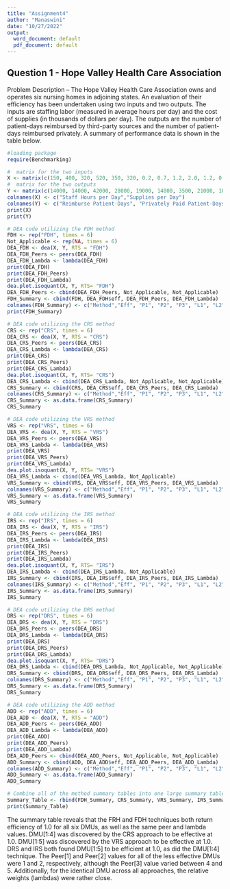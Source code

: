 ---
title: "Assignment4"
author: "Manaswini"
date: "10/27/2022"
output:
  word_document: default
  pdf_document: default
---

## Question 1 - Hope Valley Health Care Association

Problem Description -- The Hope Valley Health Care Association owns and operates six nursing homes in adjoining states. An evaluation of their efficiency has been undertaken using two inputs and two outputs. The inputs are staffing labor (measured in average hours per day) and the cost of supplies (in thousands of dollars per day). The outputs are the number of patient-days reimbursed by third-party sources and the number of patient-days reimbursed privately. A summary of performance data is shown in the table below.
```{r}
#loading package
require(Benchmarking)
```



```{r}
#  matrix for the two inputs
X <- matrix(c(150, 400, 320, 520, 350, 320, 0.2, 0.7, 1.2, 2.0, 1.2, 0.7), ncol = 2)
#  matrix for the two outputs
Y <- matrix(c(14000, 14000, 42000, 28000, 19000, 14000, 3500, 21000, 10500, 42000, 25000, 15000), ncol = 2)
colnames(X) <- c("Staff Hours per Day","Supplies per Day")
colnames(Y) <- c("Reimburse Patient-Days", "Privately Paid Patient-Days")
print(X)
print(Y)
```


```{r}
# DEA code utilizing the FDH method
FDH <- rep("FDH", times = 6)
Not_Applicable <- rep(NA, times = 6)
DEA_FDH <- dea(X, Y, RTS = "FDH")
DEA_FDH_Peers <- peers(DEA_FDH)                             
DEA_FDH_Lambda <- lambda(DEA_FDH)  
print(DEA_FDH)
print(DEA_FDH_Peers)
print(DEA_FDH_Lambda)
dea.plot.isoquant(X, Y, RTS= "FDH")
DEA_FDH_Peers <- cbind(DEA_FDH_Peers, Not_Applicable, Not_Applicable)
FDH_Summary <- cbind(FDH, DEA_FDH$eff, DEA_FDH_Peers, DEA_FDH_Lambda)
colnames(FDH_Summary) <- c("Method","Eff", "P1", "P2", "P3", "L1", "L2", "L3", "L4", "L5", "L6")
print(FDH_Summary)
```



```{r}
# DEA code utilizing the CRS method
CRS <- rep("CRS", times = 6)
DEA_CRS <- dea(X, Y, RTS = "CRS")
DEA_CRS_Peers <- peers(DEA_CRS)                             
DEA_CRS_Lambda <- lambda(DEA_CRS)                            
print(DEA_CRS)
print(DEA_CRS_Peers)
print(DEA_CRS_Lambda)
dea.plot.isoquant(X, Y, RTS= "CRS")
DEA_CRS_Lambda <- cbind(DEA_CRS_Lambda, Not_Applicable, Not_Applicable)
CRS_Summary <- cbind(CRS, DEA_CRS$eff, DEA_CRS_Peers, DEA_CRS_Lambda)
colnames(CRS_Summary) <- c("Method","Eff", "P1", "P2", "P3", "L1", "L2", "L3", "L4", "L5", "L6")
CRS_Summary <- as.data.frame(CRS_Summary)
CRS_Summary
```


```{r}
# DEA code utilizing the VRS method
VRS <- rep("VRS", times = 6)
DEA_VRS <- dea(X, Y, RTS = "VRS")
DEA_VRS_Peers <- peers(DEA_VRS)                             
DEA_VRS_Lambda <- lambda(DEA_VRS)                            
print(DEA_VRS)
print(DEA_VRS_Peers)
print(DEA_VRS_Lambda)
dea.plot.isoquant(X, Y, RTS= "VRS")
DEA_VRS_Lambda <- cbind(DEA_VRS_Lambda, Not_Applicable)
VRS_Summary <- cbind(VRS, DEA_VRS$eff, DEA_VRS_Peers, DEA_VRS_Lambda)
colnames(VRS_Summary) <- c("Method","Eff", "P1", "P2", "P3", "L1", "L2", "L3", "L4", "L5", "L6")
VRS_Summary <- as.data.frame(VRS_Summary)
VRS_Summary
```


```{r}
# DEA code utilizing the IRS method
IRS <- rep("IRS", times = 6)
DEA_IRS <- dea(X, Y, RTS = "IRS")
DEA_IRS_Peers <- peers(DEA_IRS)                             
DEA_IRS_Lambda <- lambda(DEA_IRS)                            
print(DEA_IRS)
print(DEA_IRS_Peers)
print(DEA_IRS_Lambda)
dea.plot.isoquant(X, Y, RTS= "IRS")
DEA_IRS_Lambda <- cbind(DEA_IRS_Lambda, Not_Applicable)
IRS_Summary <- cbind(IRS, DEA_IRS$eff, DEA_IRS_Peers, DEA_IRS_Lambda)
colnames(IRS_Summary) <- c("Method","Eff", "P1", "P2", "P3", "L1", "L2", "L3", "L4", "L5", "L6")
IRS_Summary <- as.data.frame(IRS_Summary)
IRS_Summary
```

```{r}
# DEA code utilizing the DRS method
DRS <- rep("DRS", times = 6)
DEA_DRS <- dea(X, Y, RTS = "DRS")
DEA_DRS_Peers <- peers(DEA_DRS)                             
DEA_DRS_Lambda <- lambda(DEA_DRS)                            
print(DEA_DRS)
print(DEA_DRS_Peers)
print(DEA_DRS_Lambda)
dea.plot.isoquant(X, Y, RTS= "DRS")
DEA_DRS_Lambda <- cbind(DEA_DRS_Lambda, Not_Applicable, Not_Applicable)
DRS_Summary <- cbind(DRS, DEA_DRS$eff, DEA_DRS_Peers, DEA_DRS_Lambda)
colnames(DRS_Summary) <- c("Method","Eff", "P1", "P2", "P3", "L1", "L2", "L3", "L4", "L5", "L6")
DRS_Summary <- as.data.frame(DRS_Summary)
DRS_Summary
```


```{r}
# DEA code utilizing the ADD method
ADD <- rep("ADD", times = 6)
DEA_ADD <- dea(X, Y, RTS = "ADD")
DEA_ADD_Peers <- peers(DEA_ADD)                             
DEA_ADD_Lambda <- lambda(DEA_ADD)                            
print(DEA_ADD)
print(DEA_ADD_Peers)
print(DEA_ADD_Lambda)
DEA_ADD_Peers <- cbind(DEA_ADD_Peers, Not_Applicable, Not_Applicable)
ADD_Summary <- cbind(ADD, DEA_ADD$eff, DEA_ADD_Peers, DEA_ADD_Lambda)
colnames(ADD_Summary) <- c("Method","Eff", "P1", "P2", "P3", "L1", "L2", "L3", "L4", "L5", "L6")
ADD_Summary <- as.data.frame(ADD_Summary)
ADD_Summary
```

```{r}
# Combine all of the method summary tables into one large summary table for each method
Summary_Table <- rbind(FDH_Summary, CRS_Summary, VRS_Summary, IRS_Summary, DRS_Summary, ADD_Summary)
print(Summary_Table)
```

The summary table reveals that the FRH and FDH techniques both return efficiency of 1.0 for all six DMUs, as well as the same peer and lambda values. DMU[1:4] was discovered by the CRS approach to be effective at 1.0. DMU[1:5] was discovered by the VRS approach to be effective at 1.0. DRS and IRS both found DMU[1:5] to be efficient at 1.0, as did the DMU[1:4] technique. The Peer[1] and Peer[2] values for all of the less effective DMUs were 1 and 2, respectively, although the Peer[3] value varied between 4 and 5. Additionally, for the identical DMU across all approaches, the relative weights (lambdas) were rather close.
